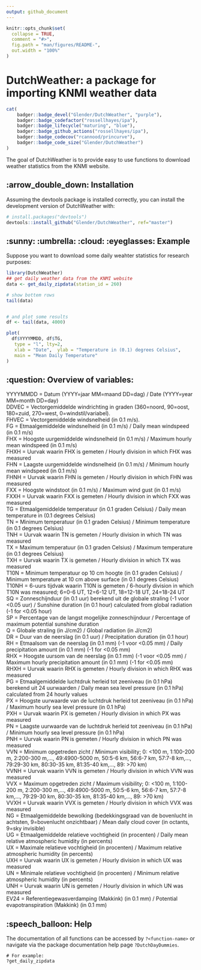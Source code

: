 ```yaml
---
output: github_document
---
```


<!-- README.md is generated from README.Rmd. Please edit that file -->

```r
knitr::opts_chunk$set(
  collapse = TRUE,
  comment = "#>",
  fig.path = "man/figures/README-",
  out.width = "100%"
)
```

# DutchWeather: a package for importing KNMI weather data

```r
cat(
	badger::badge_devel("Glender/DutchWeather", "purple"),
	badger::badge_codefactor("rossellhayes/ipa"),
	badger::badge_lifecycle("maturing", "blue"),
	badger::badge_github_actions("rossellhayes/ipa"),
	badger::badge_codecov("rcannood/princurve"),
	badger::badge_code_size("Glender/DutchWeather")
)
```

The goal of DutchWeather is to provide easy to use functions to download weather statistics from the KNMI website.

## :arrow_double_down: Installation

Assuming the devtools package is installed correctly, you can install the development version of DutchWeather with:

``` r
# install.packages("devtools")
devtools::install_github("Glender/DutchWeather", ref="master")
```
## :sunny: :umbrella: :cloud: :eyeglasses: Example

Suppose you want to download some daily weahter statistics for research purposes:

```r
library(DutchWeather)
## get daily weather data from the KNMI website
data <- get_daily_zipdata(station_id = 260)

# show bottem rows
tail(data)


# and plot some results
df <- tail(data, 4000)

plot(
  df$YYYYMMDD, df$TG, 
   type = "l", lty=2, 
   xlab = "Date",  ylab = "Temperature in (0.1) degrees Celsius",
   main = "Mean Daily Temperature"
)

```

## :question: Overview of variables:

YYYYMMDD  = Datum (YYYY=jaar MM=maand DD=dag) / Date (YYYY=year MM=month DD=day) \
DDVEC     = Vectorgemiddelde windrichting in graden (360=noord, 90=oost, 180=zuid, 270=west, 0=windstil/variabel). \
FHVEC     = Vectorgemiddelde windsnelheid (in 0.1 m/s). \
FG        = Etmaalgemiddelde windsnelheid (in 0.1 m/s) / Daily mean windspeed (in 0.1 m/s) \
FHX       = Hoogste uurgemiddelde windsnelheid (in 0.1 m/s) / Maximum hourly mean windspeed (in 0.1 m/s) \
FHXH      = Uurvak waarin FHX is gemeten / Hourly division in which FHX was measured \
FHN       = Laagste uurgemiddelde windsnelheid (in 0.1 m/s) / Minimum hourly mean windspeed (in 0.1 m/s) \
FHNH      = Uurvak waarin FHN is gemeten / Hourly division in which FHN was measured \
FXX       = Hoogste windstoot (in 0.1 m/s) / Maximum wind gust (in 0.1 m/s) \
FXXH      = Uurvak waarin FXX is gemeten / Hourly division in which FXX was measured \
TG        = Etmaalgemiddelde temperatuur (in 0.1 graden Celsius) / Daily mean temperature in (0.1 degrees Celsius) \
TN        = Minimum temperatuur (in 0.1 graden Celsius) / Minimum temperature (in 0.1 degrees Celsius) \
TNH       = Uurvak waarin TN is gemeten / Hourly division in which TN was measured \
TX        = Maximum temperatuur (in 0.1 graden Celsius) / Maximum temperature (in 0.1 degrees Celsius) \
TXH       = Uurvak waarin TX is gemeten / Hourly division in which TX was measured \
T10N      = Minimum temperatuur op 10 cm hoogte (in 0.1 graden Celsius) / Minimum temperature at 10 cm above surface (in 0.1 degrees Celsius) \
T10NH     = 6-uurs tijdvak waarin T10N is gemeten / 6-hourly division in which T10N was measured; 6=0-6 UT, 12=6-12 UT, 18=12-18 UT, 24=18-24 UT \
SQ        = Zonneschijnduur (in 0.1 uur) berekend uit de globale straling (-1 voor <0.05 uur) / Sunshine duration (in 0.1 hour) calculated from global radiation (-1 for <0.05 hour) \
SP        = Percentage van de langst mogelijke zonneschijnduur / Percentage of maximum potential sunshine duration \
Q         = Globale straling (in J/cm2) / Global radiation (in J/cm2) \
DR        = Duur van de neerslag (in 0.1 uur) / Precipitation duration (in 0.1 hour)  \
RH        = Etmaalsom van de neerslag (in 0.1 mm) (-1 voor <0.05 mm) / Daily precipitation amount (in 0.1 mm) (-1 for <0.05 mm) \
RHX       = Hoogste uursom van de neerslag (in 0.1 mm) (-1 voor <0.05 mm) / Maximum hourly precipitation amount (in 0.1 mm) (-1 for <0.05 mm) \
RHXH      = Uurvak waarin RHX is gemeten / Hourly division in which RHX was measured \
PG        = Etmaalgemiddelde luchtdruk herleid tot zeeniveau (in 0.1 hPa) berekend uit 24 uurwaarden / Daily mean sea level pressure (in 0.1 hPa) calculated from 24 hourly values \
PX        = Hoogste uurwaarde van de luchtdruk herleid tot zeeniveau (in 0.1 hPa) / Maximum hourly sea level pressure (in 0.1 hPa) \
PXH       = Uurvak waarin PX is gemeten / Hourly division in which PX was measured \
PN        = Laagste uurwaarde van de luchtdruk herleid tot zeeniveau (in 0.1 hPa) / Minimum hourly sea level pressure (in 0.1 hPa) \
PNH       = Uurvak waarin PN is gemeten / Hourly division in which PN was measured \
VVN       = Minimum opgetreden zicht / Minimum visibility; 0: <100 m, 1:100-200 m, 2:200-300 m,..., 49:4900-5000 m, 50:5-6 km, 56:6-7 km, 57:7-8 km,..., 79:29-30 km, 80:30-35 km, 81:35-40 km,..., 89: >70 km) \
VVNH      = Uurvak waarin VVN is gemeten / Hourly division in which VVN was measured  \
VVX       = Maximum opgetreden zicht / Maximum visibility; 0: <100 m, 1:100-200 m, 2:200-300 m,..., 49:4900-5000 m, 50:5-6 km, 56:6-7 km, 57:7-8 km,..., 79:29-30 km, 80:30-35 km, 81:35-40 km,..., 89: >70 km) \
VVXH      = Uurvak waarin VVX is gemeten / Hourly division in which VVX was measured \
NG        = Etmaalgemiddelde bewolking (bedekkingsgraad van de bovenlucht in achtsten, 9=bovenlucht onzichtbaar) / Mean daily cloud cover (in octants, 9=sky invisible) \
UG        = Etmaalgemiddelde relatieve vochtigheid (in procenten) / Daily mean relative atmospheric humidity (in percents) \
UX        = Maximale relatieve vochtigheid (in procenten) / Maximum relative atmospheric humidity (in percents) \
UXH       = Uurvak waarin UX is gemeten / Hourly division in which UX was measured \
UN        = Minimale relatieve vochtigheid (in procenten) / Minimum relative atmospheric humidity (in percents) \
UNH       = Uurvak waarin UN is gemeten / Hourly division in which UN was measured \
EV24      = Referentiegewasverdamping (Makkink) (in 0.1 mm) / Potential evapotranspiration (Makkink) (in 0.1 mm) \

## :speech_balloon: Help

The documentation of all functions can be accessed by `?<function-name>` or navigate via the package documentation help page `?DutchDayDummies`.
```
# For example:
?get_daily_zipdata
```


